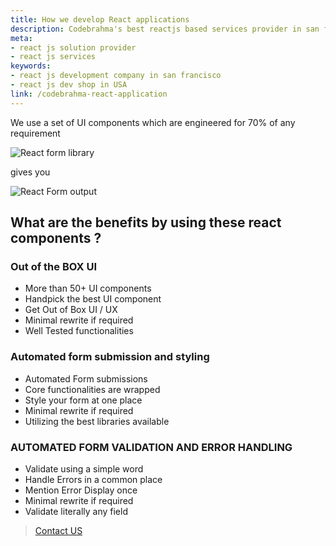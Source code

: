 ```yaml
---
title: How we develop React applications
description: Codebrahma's best reactjs based services provider in san francisco
meta:
- react js solution provider 
- react js services
keywords:
- react js development company in san francisco
- react js dev shop in USA
link: /codebrahma-react-application
---
```


We use a set of UI components which are engineered for 70% of any requirement

![React form library](./images/reactform.png)

gives you

![React Form output](./images/form-gif.gif)

## What are the benefits by using these react components ?

### Out of the BOX UI
- More than 50+ UI components
- Handpick the best UI component
- Get Out of Box UI / UX
- Minimal rewrite if required
- Well Tested functionalities

### Automated form submission and styling
- Automated Form submissions
- Core functionalities are wrapped
- Style your form at one place
- Minimal rewrite if required
- Utilizing the best libraries available

### AUTOMATED FORM VALIDATION AND ERROR HANDLING
- Validate using a simple word
- Handle Errors in a common place
- Mention Error Display once
- Minimal rewrite if required
- Validate literally any field

> [Contact US](/contact)